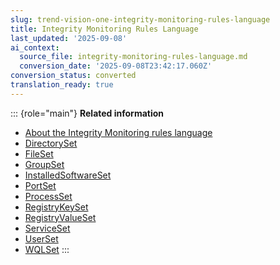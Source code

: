```yaml
---
slug: trend-vision-one-integrity-monitoring-rules-language
title: Integrity Monitoring Rules Language
last_updated: '2025-09-08'
ai_context:
  source_file: integrity-monitoring-rules-language.md
  conversion_date: '2025-09-08T23:42:17.060Z'
conversion_status: converted
translation_ready: true
---
```


::: {role="main"}
**Related information**

- [About the Integrity Monitoring rules language](integrity-monitoring-language-swp.mdx)
- [DirectorySet](directoryset.mdx)
- [FileSet](fileset.mdx)
- [GroupSet](groupset.mdx)
- [InstalledSoftwareSet](installedsoftwareset.mdx)
- [PortSet](portset.mdx)
- [ProcessSet](processset.mdx)
- [RegistryKeySet](registrykeyset.mdx)
- [RegistryValueSet](registryvalueset.mdx)
- [ServiceSet](serviceset.mdx)
- [UserSet](userset.mdx)
- [WQLSet](wqlset.mdx)
:::
